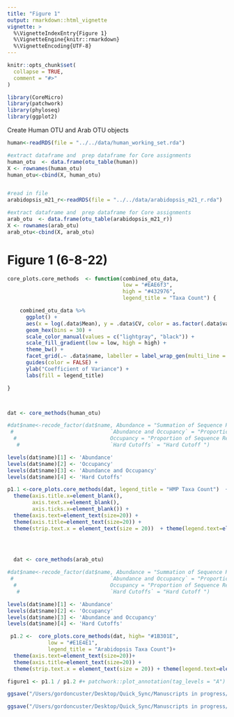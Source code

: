 ```yaml
---
title: "Figure 1"
output: rmarkdown::html_vignette
vignette: >
  %\VignetteIndexEntry{Figure 1}
  %\VignetteEngine{knitr::rmarkdown}
  %\VignetteEncoding{UTF-8}
---
```


```r
knitr::opts_chunk$set(
  collapse = TRUE,
  comment = "#>"
)
```

```r
library(CoreMicro)
library(patchwork)
library(phyloseq)
library(ggplot2)
```

Create Human OTU and Arab OTU objects
```r
human<-readRDS(file = "../../data/human_working_set.rda")

#extract dataframe and  prep dataframe for Core assignments
human_otu  <- data.frame(otu_table(human))
X <- rownames(human_otu)
human_otu<-cbind(X, human_otu)


#read in file
arabidopsis_m21_r<-readRDS(file = "../../data/arabidopsis_m21_r.rda")

#extract dataframe and  prep dataframe for Core assignments
arab_otu  <- data.frame(otu_table(arabidopsis_m21_r))
X <- rownames(arab_otu)
arab_otu<-cbind(X, arab_otu)
```


# Figure 1 (6-8-22)

```r
core_plots.core_methods  <- function(combined_otu_data,
                                     low = "#EAE6f3",
                                     high = "#432976",
                                     legend_title = "Taxa Count") {

    combined_otu_data %>%
      ggplot() +
      aes(x = log(.data$Mean), y = .data$CV, color = as.factor(.data$value)) +
      geom_hex(bins = 30) +
      scale_color_manual(values = c("lightgray", "black")) +
      scale_fill_gradient(low = low, high = high) +
      theme_bw() +
      facet_grid(.~ .data$name, labeller = label_wrap_gen(multi_line = TRUE)) +
      guides(color = FALSE) +
      ylab("Coefficient of Variance") +
      labs(fill = legend_title)

}



dat <- core_methods(human_otu)

#dat$name<-recode_factor(dat$name, Abundance = "Summation of Sequence Reads ", 
 #                               `Abundance and Occupancy` = "Proportion of Sequence Reads and Replicates ",
  #                              Occupancy = "Proportion of Sequence Replicates ",
   #                             `Hard Cutoffs` = "Hard Cutoff ")

levels(dat$name)[1] <- 'Abundance'
levels(dat$name)[2] <- 'Occupancy'
levels(dat$name)[3] <- 'Abundance and Occupancy'
levels(dat$name)[4] <- 'Hard Cutoffs'

p1.1 <-core_plots.core_methods(dat, legend_title = "HMP Taxa Count")  +
  theme(axis.title.x=element_blank(),
        axis.text.x=element_blank(),
        axis.ticks.x=element_blank()) +                                                           
  theme(axis.text=element_text(size=20)) + 
  theme(axis.title=element_text(size=20)) + 
  theme(strip.text.x = element_text(size = 20))  + theme(legend.text=element_text(size=22)) + theme(legend.title = element_text(size = 24))



  
  dat <- core_methods(arab_otu)

#dat$name<-recode_factor(dat$name, Abundance = "Summation of Sequence Reads ", 
 #                               `Abundance and Occupancy` = "Proportion of Sequence Reads and Replicates ",
  #                              Occupancy = "Proportion of Sequence Replicates ",
   #                             `Hard Cutoffs` = "Hard Cutoff ")

levels(dat$name)[1] <- 'Abundance'
levels(dat$name)[2] <- 'Occupancy'
levels(dat$name)[3] <- 'Abundance and Occupancy'
levels(dat$name)[4] <- 'Hard Cutoffs'

 p1.2 <-  core_plots.core_methods(dat, high= "#1B301E", 
             low = "#E1E4E1", 
             legend_title = "Arabidopsis Taxa Count")+                                                           
  theme(axis.text=element_text(size=20))+ 
  theme(axis.title=element_text(size=20)) + 
  theme(strip.text.x = element_text(size = 20)) + theme(legend.text=element_text(size=22)) + theme(legend.title = element_text(size = 24))   

figure1 <- p1.1 / p1.2 #+ patchwork::plot_annotation(tag_levels = "A")

ggsave("/Users/gordoncuster/Desktop/Quick_Sync/Manuscripts in progress/CoreCommunity/March22/MSystems /Revision/Final Docs/Dec22_Revision/FinalFiguresCusteretal2023_Msystems/Final Figures 12-20-22/Figure1.tiff", figure1,height = 10 ,width = 20)

ggsave("/Users/gordoncuster/Desktop/Quick_Sync/Manuscripts in progress/CoreCommunity/March22/MSystems /Revision/Final Docs/Dec22_Revision/FinalFiguresCusteretal2023_Msystems/Final Figures 12-20-22/Figure1.eps", figure1,height = 10 ,width = 20)
```




